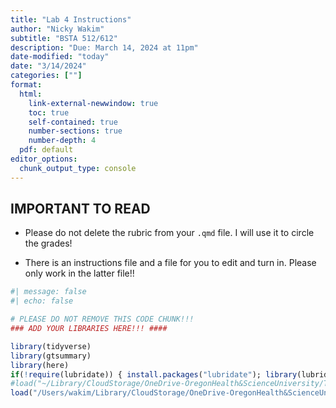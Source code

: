 ```yaml
---
title: "Lab 4 Instructions"
author: "Nicky Wakim"
subtitle: "BSTA 512/612"
description: "Due: March 14, 2024 at 11pm"
date-modified: "today"
date: "3/14/2024"
categories: [""]
format: 
  html:
    link-external-newwindow: true
    toc: true
    self-contained: true
    number-sections: true
    number-depth: 4
  pdf: default 
editor_options: 
  chunk_output_type: console
---
```


::: callout-warning
## IMPORTANT TO READ

-   Please do not delete the rubric from your `.qmd` file. I will use it to circle the grades!

-   There is an instructions file and a file for you to edit and turn in. Please only work in the latter file!!
:::

```r
#| message: false
#| echo: false

# PLEASE DO NOT REMOVE THIS CODE CHUNK!!!
### ADD YOUR LIBRARIES HERE!!! ####

library(tidyverse)
library(gtsummary)
library(here)
if(!require(lubridate)) { install.packages("lubridate"); library(lubridate) }
#load("~/Library/CloudStorage/OneDrive-OregonHealth&ScienceUniversity/Teaching/Datasets/Implicit_anti_fat_bias/Data/Data_2021/iat_data.rda")
load("/Users/wakim/Library/CloudStorage/OneDrive-OregonHealth&ScienceUniversity/Projects/Datasets/Implicit_anti_fat_bias/Data/Data_2021/iat_data_lab3.rda")
```
